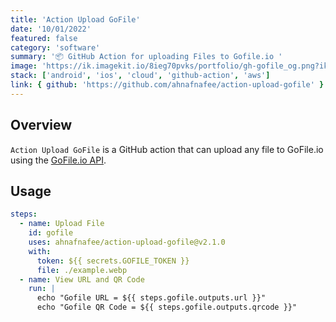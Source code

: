 ```yaml
---
title: 'Action Upload GoFile'
date: '10/01/2022'
featured: false
category: 'software'
summary: '📦 GitHub Action for uploading Files to Gofile.io '
image: 'https://ik.imagekit.io/8ieg70pvks/portfolio/gh-gofile_og.png?ik-sdk-version=javascript-1.4.3&updatedAt=1670981729993'
stack: ['android', 'ios', 'cloud', 'github-action', 'aws']
link: { github: 'https://github.com/ahnafnafee/action-upload-gofile' }
---
```


## Overview

`Action Upload GoFile` is a GitHub action that can upload any file to GoFile.io using the
[GoFile.io API](https://gofile.io/api).

## Usage

```yaml
steps:
  - name: Upload File
    id: gofile
    uses: ahnafnafee/action-upload-gofile@v2.1.0
    with:
      token: ${{ secrets.GOFILE_TOKEN }}
      file: ./example.webp
  - name: View URL and QR Code
    run: |
      echo "Gofile URL = ${{ steps.gofile.outputs.url }}"
      echo "Gofile QR Code = ${{ steps.gofile.outputs.qrcode }}"
```
